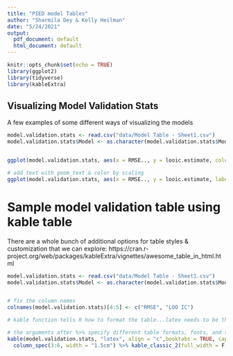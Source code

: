 ```yaml
---
title: "PIED model Tables"
author: "Sharmila Dey & Kelly Heilman"
date: "5/24/2021"
output:
  pdf_document: default
  html_document: default
---
```


```r
knitr::opts_chunk$set(echo = TRUE)
library(ggplot2)
library(tidyverse)
library(kableExtra)
```

## Visualizing Model Validation Stats

A few examples of some different ways of visualizing the models

```r
model.validation.stats <- read.csv("data/Model Table - Sheet1.csv")
model.validation.stats$Model <- as.character(model.validation.stats$Model)


ggplot(model.validation.stats, aes(x = RMSE.., y = looic.estimate, color = Model))+geom_point()+ylab("LOO Information Criterion")+xlab("RMSE")+theme_bw(base_size = 12)

# add text with geom_text & color by scaling
ggplot(model.validation.stats, aes(x = RMSE.., y = looic.estimate, label= Model, color = Scaling))+geom_text()+ylab("LOO Information Criterion")+xlab("RMSE")+theme_bw(base_size = 12)+theme(panel.grid = element_blank())

```


# Sample model validation table using kable table
There are a whole bunch of additional options for table styles & customization that we can explore: https://cran.r-project.org/web/packages/kableExtra/vignettes/awesome_table_in_html.html

```r
model.validation.stats <- read.csv("data/Model Table - Sheet1.csv")
model.validation.stats$Model <- as.character(model.validation.stats$Model)


# fix the column names
colnames(model.validation.stats)[4:5] <- c("RMSE", "LOO IC")

# kable function tells R how to format the table...latex needs to be the formate if you knit to pdf but if you just want an html, then say html. 

# the arguments after %>% specify different table formats, fonts, and the width of the columns
kable(model.validation.stats, "latex", align = "c",booktabs = TRUE, caption = "Table 1. Process model covariates, scaling, and model validation statistics", digits = 3, linesep = "") %>% column_spec(1, width = "1cm")%>%column_spec(2, width = "4cm")%>% 
  column_spec(3:6, width = "1.5cm") %>% kable_classic_2(full_width = F, html_font = "Cambria")

```